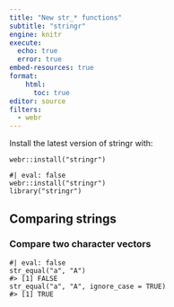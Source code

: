 ```yaml
---
title: "New str_* functions"
subtitle: "stringr"
engine: knitr
execute:
  echo: true
  error: true
embed-resources: true
format:
    html: 
      toc: true
editor: source
filters:
  - webr
---
```


Install the latest version of stringr with:

```webr
webr::install("stringr")
```

```webr
#| eval: false
webr::install("stringr")
library("stringr")
```

## Comparing strings

### Compare two character vectors

```webr
#| eval: false
str_equal("a", "A")
#> [1] FALSE
str_equal("a", "A", ignore_case = TRUE)
#> [1] TRUE
```


